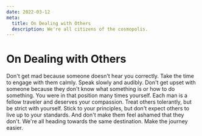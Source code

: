 ```yaml
---
date: 2022-03-12
meta:
  title: On Dealing with Others
  description: We're all citizens of the cosmopolis.
---
```


# On Dealing with Others

Don't get mad because someone doesn't hear you correctly. Take the time to
engage with them calmly. Speak slowly and audibly. Don't get upset with someone
because they don't know what something is or how to do something. You were in
that position many times yourself. Each man is a fellow traveler and deserves
your compassion. Treat others tolerantly, but be strict with yourself. Stick to
your principles, but don't expect others to live up to your standards. And
don't make them feel ashamed that they don't. We're all heading towards the
same destination. Make the journey easier.
